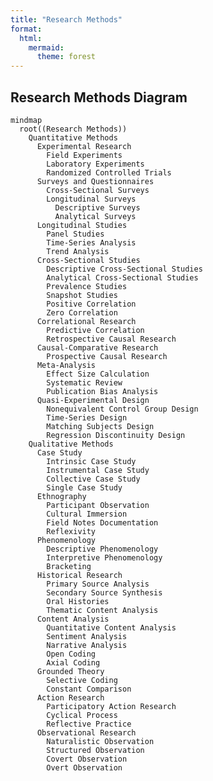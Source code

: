 ```yaml
---
title: "Research Methods"
format: 
  html:
    mermaid:
      theme: forest
---
```


## Research Methods Diagram

```mermaid
mindmap
  root((Research Methods))
    Quantitative Methods
      Experimental Research
        Field Experiments
        Laboratory Experiments
        Randomized Controlled Trials
      Surveys and Questionnaires
        Cross-Sectional Surveys
        Longitudinal Surveys
          Descriptive Surveys
          Analytical Surveys
      Longitudinal Studies
        Panel Studies
        Time-Series Analysis
        Trend Analysis
      Cross-Sectional Studies
        Descriptive Cross-Sectional Studies
        Analytical Cross-Sectional Studies
        Prevalence Studies
        Snapshot Studies
        Positive Correlation
        Zero Correlation
      Correlational Research
        Predictive Correlation
        Retrospective Causal Research
      Causal-Comparative Research
        Prospective Causal Research
      Meta-Analysis
        Effect Size Calculation
        Systematic Review
        Publication Bias Analysis
      Quasi-Experimental Design
        Nonequivalent Control Group Design
        Time-Series Design
        Matching Subjects Design
        Regression Discontinuity Design
    Qualitative Methods
      Case Study
        Intrinsic Case Study
        Instrumental Case Study
        Collective Case Study
        Single Case Study
      Ethnography
        Participant Observation
        Cultural Immersion
        Field Notes Documentation
        Reflexivity
      Phenomenology
        Descriptive Phenomenology
        Interpretive Phenomenology
        Bracketing
      Historical Research
        Primary Source Analysis
        Secondary Source Synthesis
        Oral Histories
        Thematic Content Analysis
      Content Analysis
        Quantitative Content Analysis
        Sentiment Analysis
        Narrative Analysis
        Open Coding
        Axial Coding
      Grounded Theory
        Selective Coding
        Constant Comparison
      Action Research
        Participatory Action Research
        Cyclical Process
        Reflective Practice
      Observational Research
        Naturalistic Observation
        Structured Observation
        Covert Observation
        Overt Observation
```